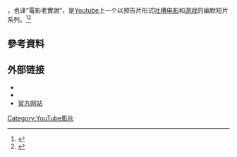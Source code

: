 {{TA
|G1=IT
}}
{{电视节目信息框
| 颜色      = #EEDFDA
| 名称      = 诚实预告片<br>Honest Trailers
| 英文名称  = 
| 图片      = 
| 图说      = 
| 别名      = 
| 类型      = 幽默
| 格式      = 
| 原创      = 
| 发展      = 
| 编剧      = Andy Signore<br>Brett Weiner
| 总导演    = 
| 导演      = 
| 助理导演  = 
| 创意总监  = 
| 主持      = 
| 主演      = Spencer Gilbert<br>Andy Signore<br>Jason Pickar<br>Brett Weiner<br>Dan Murrell
| 评委      = 
| 配音      = 
| 旁白      = 
| 国家      = 
| 语言      = 英语
| 字幕      = 
| 标语      = 
| 季数      = 
| 集数      = 
| 每集列表  = 
| 每集长度  = 
| 制作年份  = 
| 制片人    = 
| 共同制片人 = 
| 出品人    = 
| 监制      = 
| 执行制作  = 
| 共同执行制作 = 
<!-- | 副制作人  =  -->
| 顾问标签  = 
| 顾问      = 
| 故事标签  = 
| 故事      = 
| 编审      = 
| 剪辑      = 
| 外景      = 
| 摄影      = 
| 机位      = 
| 制作公司  = 
| 电视网    = 
| 图像制式  = 
| 声音制式  = 
| 播出国家  = 
| 开始      = 2011年
| 结束      = 至今
| 播放网站  = Youtube
| 制作网站  = 
}}

{{Vgname|诚实预告片|en=Honest Trailers}}，也译“電影老實說”，是[[Youtube|Youtube]]上一个以预告片形式[[吐槽|吐槽]][[电影|电影]]和[[游戏|游戏]]的幽默短片系列。<ref>{{Cite web |url=http://www.duliyu.com/focus/1552.html |title=《诚实预告片》：以诚实的心吐槽电影 |access-date=2015-08-23 |archive-date=2015-03-16 |archive-url=https://web.archive.org/web/20150316102409/http://duliyu.com/focus/1552.html |dead-url=no }}</ref><ref>{{Cite web |url=http://www.3dmgame.com/news/201408/3356014.html |title=槽点实在多 “诚实预告片”拿《暗黑破坏神》开涮 |accessdate=2015-08-23 |archive-date=2016-07-01 |archive-url=https://web.archive.org/web/20160701201745/http://www.3dmgame.com/news/201408/3356014.html |dead-url=no }}</ref>

== 參考資料 ==
{{Reflist}}
== 外部链接 ==
* {{IMDb title|2610260}}
* {{豆瓣|25861475}}
*[https://www.youtube.com/playlist?list=PL86F4D497FD3CACCE 官方网站]{{Wayback|url=https://www.youtube.com/playlist?list=PL86F4D497FD3CACCE |date=20150902163037 }}

{{电影小作品}}
[[Category:YouTube影片|Category:YouTube影片]]